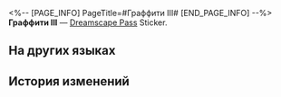 <%-- [PAGE_INFO]
PageTitle=#Граффити III#
[END_PAGE_INFO] --%>
{{Предмет Инфобокс
|id          = 223802
|Изображение = Dreamscape Pass Sticker Граффити III.png
|Тип         = Dreamscape Pass Sticker
|Тип2        = Последний магнат Stickers
|Инвентарь   = 
|Редкость    = 4
|Эффект      = 
|Описание    = Пронумерованные наклейки, используемые для украшения дневника сновидений. Бывают самыми разными.
|Источник1   = [[Открыто по умолчанию]]
}}
{{Описание|Правда никогда не бывает приятной.}}
'''Граффити III''' — [[Dreamscape Pass]] Sticker.

==На других языках==
{{На других языках
|en   = Graffiti 3
|zhs  = 涂鸦•三
|zht  = 塗鴉•三
|ja   = ラクガキ・3
|ko   = 그래피티•3
|es   = Grafiti 3
|fr   = Graffiti 3
|ru   = Граффити III
|th   = กราฟฟิตี้ 3
|vi   = Graffiti 3
|de   = Graffiti 3
|id   = Grafiti 3
|pt   = Grafite 3
}}

==История изменений==
{{История изменений|3.5}}